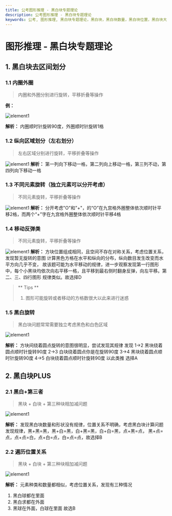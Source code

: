 ```yaml
---
title: 公考图形推理 - 黑白块专题理论
description: 公考图形推理 - 黑白块专题理论
keywords: 公考, 图形推理, 黑白块专题理论，黑白块，黑白块数量，黑白块位置，黑白块大小，黑白块关系，黑白块转换
---
```




# 图形推理 - 黑白块专题理论

## 1. 黑白块去区间划分

### 1.1 内圈外圈
> 内圈和外圈分别进行旋转，平移折叠等操作

**例：**

<Image
  src="https://kaogong-1301372224.cos.ap-nanjing.myqcloud.com/d5d1a0ef-c7b3-4e30-b8fb-8073a46d6bf3_image.webp"
  alt="element1"
  width={500}
  height={300}
/>

**解析：**
内圈顺时针旋转90度，外圈顺时针旋转1格

### 1.2 纵向区域划分（左右划分）
> 左右区域分别进行旋转，平移折叠等操作

<Image
  src="https://kaogong-1301372224.cos.ap-nanjing.myqcloud.com/57925c24-5aa7-483e-a1bf-bd403ab74156_image.webp"
    alt="element1"
  width={500}
  height={300}
/>
**解析：**
第一列向下移动一格，第二列向上移动一格，第三列不动，第四列向下移动一格


### 1.3 不同元素旋转（独立元素可以分开考虑）
> 不同元素旋转，平移折叠等操作

<Image
  src="https://kaogong-1301372224.cos.ap-nanjing.myqcloud.com/0bbb73f4-38bf-4397-bbc6-956ba457ed4b_image.webp"
    alt="element1"
  width={500}
  height={300}
/>
**解析：**
分开考虑"O"和"+"，的“O”在九宫格外圈整体依次顺时针平
移2格，而两个“+”字在九宫格外圈整体依次顺时针平移4格


### 1.4 移动反弹类
> 不同元素旋转，平移折叠等操作

<Image
  src="https://kaogong-1301372224.cos.ap-nanjing.myqcloud.com/d60da021-784a-4c9d-aacd-03ea66790a4d_image.webp"
    alt="element1"
  width={500}
  height={300}
/>
**解析：**
方块位置组成相同，且空间不存在对称关系，考虑位置关系，发现暂无旋转的意图
计算黑色方格在水平和纵向的分布，纵向数目发生改变而水平方向几乎不变，
故该题可能为水平移动的规律，进一步观察发现第一行图形
中，每个小黑块均依次向右平移一格，且平移到最右侧时翻身反弹，向左平移。第二、三、四行图形
规律类似。故选择D

> ** Tips **
> 1. 图形可能旋转或者移动的方格数很大以此来进行迷惑


### 1.5 黑白旋转
> 黑白块问题常常需要独立考虑黑色和白色区域

<Image
  src="https://kaogong-1301372224.cos.ap-nanjing.myqcloud.com/c7c3cee8-b3ad-4e33-a26e-dda3348a117b_image.webp"
    alt="element1"
  width={500}
  height={300}
/>

**解析：**
方块间绕着圆点旋转的意图很明显，尝试发现其规律
发现
1->2 黑块绕着圆点顺时针旋转90度
2->3 白块绕着圆点你是在旋转90度
3->4 黑块绕着圆点顺时针旋转90度
4->5 白块绕着圆点顺时针旋转90度
以此类推
选择A


## 2. 黑白块PLUS

### 2.1 黑白+第三者
> 黑块 + 白块 + 第三种块相加减问题

<Image
  src="https://kaogong-1301372224.cos.ap-nanjing.myqcloud.com/b8f5d81a-e61a-40ba-bd7f-a2a57b0ebd2e_image.webp"  
  alt="element1"
  width={500}
  height={300}
/>

**解析：**
发现黑白块数量和形状没有规律，位置关系不明确，考虑黑白块计算问题
发现规律，黑+黑=黑，黑+白=黑，白+黑=黑，白+白=黑，点+黑=点，
黑+点=点，点+点=白，点+白=点，白+点=点，故选择B

### 2.2 遍历位置关系
> 黑块 + 白块 + 第三种块相加减问题

<Image
  src="https://kaogong-1301372224.cos.ap-nanjing.myqcloud.com/49dee72d-0687-474b-bdef-4da0991aeaa9_image.webp"
    alt="element1"
  width={500}
  height={300}
/>

**解析：**
元素种类和数量都相似，考虑位置关系，发现有三种情况
1. 黑白球都在里面
2. 黑白求都在外面
3. 黑球在外面，白球在里面
故选B

